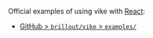 Official examples of using vike with [React](https://reactjs.org/):
 - [GitHub > `brillout/vike` > `examples/`](https://github.com/vikejs/vike/tree/main/examples)
